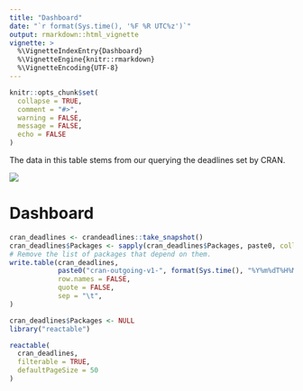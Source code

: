 ```yaml
---
title: "Dashboard"
date: "`r format(Sys.time(), '%F %R UTC%z')`"
output: rmarkdown::html_vignette
vignette: >
  %\VignetteIndexEntry{Dashboard}
  %\VignetteEngine{knitr::rmarkdown}
  %\VignetteEncoding{UTF-8}
---
```


```r
knitr::opts_chunk$set(
  collapse = TRUE,
  comment = "#>",
  warning = FALSE,
  message = FALSE,
  echo = FALSE
)
```

The data in this table stems from our querying the deadlines set by CRAN.

<img src="https://github.com/llrs/crandeadlines/workflows/Render-dashboard/badge.svg" aria-hidden="true">

# Dashboard

```r
cran_deadlines <- crandeadlines::take_snapshot()
cran_deadlines$Packages <- sapply(cran_deadlines$Packages, paste0, collapse = ", ")
# Remove the list of packages that depend on them.
write.table(cran_deadlines,
            paste0("cran-outgoing-v1-", format(Sys.time(), "%Y%m%dT%H%M"), ".csv"),
            row.names = FALSE,
            quote = FALSE,
            sep = "\t",
)
```

```r
cran_deadlines$Packages <- NULL
library("reactable")

reactable(
  cran_deadlines,
  filterable = TRUE,
  defaultPageSize = 50
)
```

